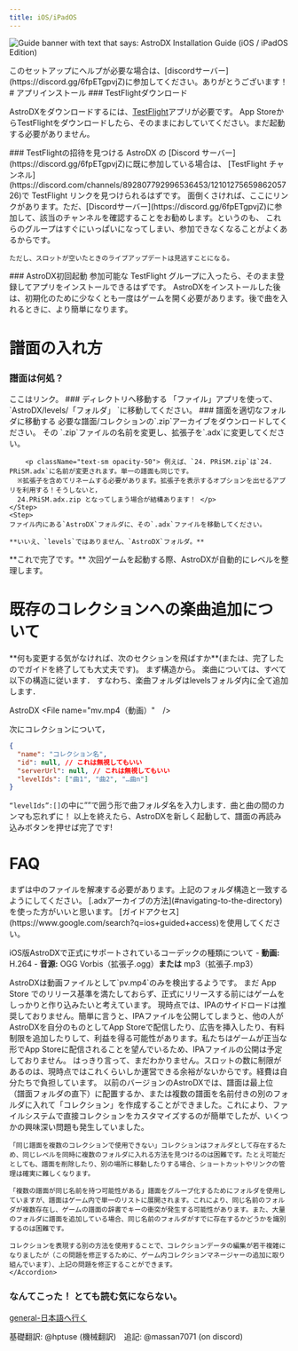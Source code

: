 ```yaml
---
title: iOS/iPadOS
---
```



![Guide banner with text that says: AstroDX Installation Guide (iOS / iPadOS Edition)](content/media/adx_iosguide.webp)

<Callout title="校閲が必要です!" type="info">
  このセットアップにヘルプが必要な場合は、[discordサーバー](https://discord.gg/6fpETgpvjZ)に参加してください。ありがとうございます！
</Callout>
# アプリインストール

<Steps>

<Step>
  ### TestFlightダウンロード
  
  AstroDXをダウンロードするには、[TestFlight](https://apps.apple.com/ca/app/testflight/id899247664)アプリが必要です。 
  App StoreからTestFlightをダウンロードしたら、そのままにおしていてください。まだ起動する必要がありません。
</Step>

<Step>
### TestFlightの招待を見つける
AstroDX の [Discord サーバー](https://discord.gg/6fpETgpvjZ)に既に参加している場合は、
[TestFlight チャンネル](https://discord.com/channels/892807792996536453/1210127565986205726)で TestFlight リンクを見つけられるはずです。
面倒くさければ、ここにリンクがあります。ただ、[Discordサーバー](https://discord.gg/6fpETgpvjZ)に参加して、該当のチャンネルを確認することをお勧めします。というのも、
これらのグループはすぐにいっぱいになってしまい、参加できなくなることがよくあるからです。

<Accordions>
<Accordion title="リンクはこちら">
	<Cards>
	<Card
	href="https://testflight.apple.com/join/rACTLjPL"
	title="Group A"
	>
	</Card>
	<Card
	href="https://testflight.apple.com/join/ocj3yptn"
	title="Group B"
	>
	</Card>
	<Card
	href="https://testflight.apple.com/join/CuMxZE2M"
	title="Group C"
	>
	</Card>
	<Card
	href="https://testflight.apple.com/join/T6qKfV6f"
	title="Group D"
	>
  </Card>
	<Card
	href="https://testflight.apple.com/join/sMm1MCYc"
	title="Group E"
	>
	</Card>
	</Cards>

    ただし、スロットが空いたときのライブアップデートは見逃すことになる。
</Accordion>
</Accordions>
</Step>
<Step>
### AstroDX初回起動
参加可能な TestFlight グループに入ったら、そのまま登録してアプリをインストールできるはずです。
AstroDXをインストールした後は、初期化のために少なくとも一度はゲームを開く必要があります。後で曲を入れるときに、より簡単になります。
</Step>
</Steps>

# 譜面の入れ方

### 譜面は何処？

<Cards>
  <Card
    title="譜面"
    href="https://discord.com/channels/892807792996536453/1081048213185900584"
  >
    ここはリンク。
  </Card>
</Cards>

<Steps>
<Step>
### ディレクトリへ移動する
「ファイル」アプリを使って、`AstroDX/levels/「フォルダ」 `に移動してください。


</Step>
<Step>
### 譜面を適切なフォルダに移動する

<Accordions>
<Accordion
title="新しい譜面とコレクションのインストール方法はこちらです。">
	<Steps>
	<Step>
	必要な譜面/コレクションの`.zip`アーカイブをダウンロードしてください。
	</Step>
	<Step>
	その `.zip`ファイルの名前を変更し、拡張子を`.adx`に変更してください。

    	<p className="text-sm opacity-50"> 例えば、`24. PRiSM.zip`は`24. PRiSM.adx`に名前が変更されます。単一の譜面も同じです。
      ※拡張子を含めてリネームする必要があります。拡張子を表示するオプションを出せるアプリを利用する！そうしないと，
      24.PRiSM.adx.zip となってしまう場合が結構あります！ </p>
    </Step>
    <Step>
    ファイル内にある`AstroDX`フォルダに、その`.adx`ファイルを移動してください。

    **いいえ、`levels`ではありません、`AstroDX`フォルダ。**

</Step>
</Steps>
</Accordion>
</Accordions>
**これで完了です。** 次回ゲームを起動する際、AstroDXが自動的にレベルを整理します。
</Step>
</Steps>

# 既存のコレクションへの楽曲追加について

<Callout title="コレクションをさらに変更しますか？">
  **何も変更する気がなければ、次のセクションを飛ばすか**(または、完了したのでガイドを終了しても大丈夫です)。
</Callout>
まず構造から。
楽曲については、すべて以下の構造に従います．
すなわち、楽曲フォルダはlevelsフォルダ内に全て追加します．

 AstroDX
<Files>
  <Folder name="cache">
  </Folder>
  <File name="settings.json" />
  <Folder name="コレクション">
  </Folder>
  <Folder name="level" defaultOpen>
  <Folder name="曲" defaultOpen>
    <File name="bg.jpg（ジャケット画像）" />
    <File name="mv.mp4（動画）"　/>
    <File name="maidata.txt　（譜面データ）" />
    <File name="track.ogg/mp4　（音源）" />
  </Folder>
  </Folder>
</Files>

次にコレクションについて，

<Files>
  <Folder name="コレクション" defaultOpen>
    <Folder name="コレクション名" defaultOpen>
    <File name="manifest.json" />
    </Folder>
  </Folder>
</Files>

```json
{
  "name": "コレクション名",
  "id": null, // これは無視してもいい
  "serverUrl": null, // これは無視してもいい
  "levelIds": ["曲1", "曲2", "…曲n"]
}
```

`“levelIds”:[]`の中に””で囲う形で曲フォルダ名を入力します．曲と曲の間のカンマも忘れずに！
以上を終えたら、AstroDXを新しく起動して、譜面の再読み込みボタンを押せば完了です!



# FAQ

<Accordions>

<Accordion title="［/levels]に.rar/.zipファイルを入れましたけどダメです。">
    まずは中のファイルを解凍する必要があります。上記のフォルダ構造と一致するようにしてください。
    [.adxアーカイブの方法](#navigating-to-the-directory)を使った方がいいと思います。
    </Accordion>

<Accordion title="通知ってオフにできないの？何回も下にスライドしちゃうんだよね。">
    [ガイドアクセス](https://www.google.com/search?q=ios+guided+access)を使用してください。
    </Accordion>

<Accordion
    title="ファイルの互換性に関する詳細情報"
    >
    iOS版AstroDXで正式にサポートされているコーデックの種類について
    	- **動画:** H.264
    	- **音源:** OGG Vorbis（拡張子.ogg）**または** mp3（拡張子.mp3）
    </Accordion>

<Accordion title="mv.mp4（またはbg.mp4）ファイルをフォルダに入れたのですが、再生されません！">
    AstroDXは動画ファイルとして`pv.mp4`のみを検出するようです。
    </Accordion>

<Accordion title="AstroDXはなぜAppStoreにないのですか？わざわざTestFlightを使う面倒なことをする理由は何ですか？">
    まだ App Store でのリリース基準を満たしておらず、正式にリリースする前にはゲームをしっかりと作り込みたいと考えています。
    </Accordion>

<Accordion title=".ipaファイルを送ってもらえますか？ゲームをサイドロードできるようにするためです。">
    現時点では、IPAのサイドロードは推奨しておりません。簡単に言うと、IPAファイルを公開してしまうと、他の人がAstroDXを自分のものとしてApp Storeで配信したり、広告を挿入したり、有料制限を追加したりして、利益を得る可能性があります。私たちはゲームが正当な形でApp Storeに配信されることを望んでいるため、IPAファイルの公開は予定しておりません。
    </Accordion>

<Accordion title="TestFightがすぐにいっぱいになってしまうのはなぜですか？いつAstroDXをダウンロードできるチャンスがきますか？">
    はっきり言って、まだわかりません。スロットの数に制限があるのは、現時点ではこれくらいしか運営できる余裕がないからです。経費は自分たちで負担しています。
    </Accordion>

<Accordion title="[2.0 Beta] なぜストレージのレイアウトを変更するのか？">
    以前のバージョンのAstroDXでは、譜面は最上位（譜面フォルダの直下）に配置するか、または複数の譜面を名前付きの別のフォルダに入れて「コレクション」を作成することができました。これにより、ファイルシステムで直接コレクションをカスタマイズするのが簡単でしたが、いくつかの興味深い問題も発生していました。

    「同じ譜面を複数のコレクションで使用できない」コレクションはフォルダとして存在するため、同じレベルを同時に複数のフォルダに入れる方法を見つけるのは困難です。たとえ可能だとしても、譜面を削除したり、別の場所に移動したりする場合、ショートカットやリンクの管理は確実に難しくなります。

    「複数の譜面が同じ名前を持つ可能性がある」譜面をグループ化するためにフォルダを使用していますが、譜面はゲーム内で単一のリストに展開されます。これにより、同じ名前のフォルダが複数存在し、ゲームの譜面の辞書でキーの衝突が発生する可能性があります。また、大量のフォルダに譜面を追加している場合、同じ名前のフォルダがすでに存在するかどうかを識別するのは困難です。

    コレクションを表現する別の方法を使用することで、コレクションデータの編集が若干複雑になりましたが（この問題を修正するために、ゲーム内コレクションマネージャーの追加に取り組んでいます）、上記の問題を修正することができます。
    </Accordion>
</Accordions>

### **なんてこった！ とても読む気にならない。**
[general-日本語へ行く](https://discord.com/channels/892807792996536453/1054390514583097414)

<p className="font-serif text-center italic text-xl"> 基礎翻訳: @hptuse (機械翻訳)　追記: @massan7071 (on discord)</p>
